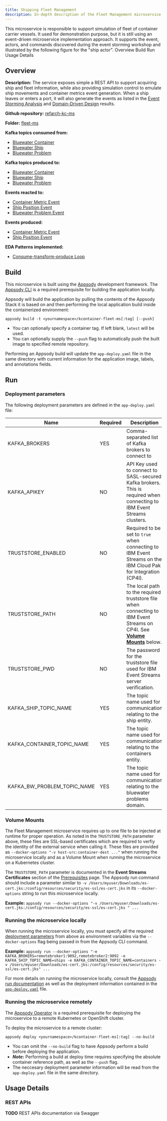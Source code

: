 ```yaml
---
title: Shipping Fleet Management
description: In-depth description of the Fleet Management microservice component of the Reefer Container Shipment solution reference implementation.
---
```


<PageDescription>
This microservice is responsible to support simulation of fleet of container carrier vessels. It used for demonstration purpose, but it is still using an event-driven microservice implementation approach. It supports the event, actors, and commands discovered during the event storming workshop and illustrated by the following figure for the "ship actor".
</PageDescription>

<AnchorLinks>
  <AnchorLink>Overview</AnchorLink>
  <AnchorLink>Build</AnchorLink>
  <AnchorLink>Run</AnchorLink>
  <AnchorLink>Usage Details</AnchorLink>
</AnchorLinks>

## Overview

**Description:** The service exposes simple a REST API to support acquiring ship and fleet information, while also providing simulation control to emulate ship movements and container metrics event generation. When a ship leaves or enters a port, it will also generate the events as listed in the [Event Storming Analysis](/implementation/event-storming-analysis/) and [Domain-Driven Design](/implementation/domain-driven-design/) results.

**Github repository:** [refarch-kc-ms](https://github.com/ibm-cloud-architecture/refarch-kc-ms)

**Folder:** [fleet-ms](https://github.com/ibm-cloud-architecture/refarch-kc-ms/tree/master/fleet-ms)

**Kafka topics consumed from:**

- [Bluewater Container](/microservices/topic-details/#bluewater-container-topic)
- [Bluewater Ship](/microservices/topic-details/#bluewater-ship-topic)
- [Bluewater Problem](/microservices/topic-details/#bluewater-problem-topic)

**Kafka topics produced to:**

- [Bluewater Container](/microservices/topic-details/#bluewater-container-topic)
- [Bluewater Ship](/microservices/topic-details/#bluewater-ship-topic)
- [Bluewater Problem](/microservices/topic-details/#bluewater-problem-topic)

**Events reacted to:**

- [Container Metric Event](/microservices/event-details/#container-metric-event)
- [Ship Position Event](/microservices/event-details/#ship-position-event)
- [Bluewater Problem Event](/microservices/event-details/#bluewater-problem-event)

**Events produced:**

- [Container Metric Event](/microservices/event-details/#container-metric-event)
- [Ship Position Event](/microservices/event-details/#ship-position-event)

**EDA Patterns implemented:**

- [Consume-transform-produce Loop](/implementation/consume-transform-produce/)

## Build

This microservice is built using the [Appsody](https://appsody.dev/) development framework. The [Appsody CLI](https://appsody.dev/docs/installing/installing-appsody) is a required prerequisite for building the application locally.

Appsody will build the application by pulling the contents of the Appsody Stack it is based on and then performing the local application build inside the containerized environment:

`appsody build -t <yournamespace>/kcontainer-fleet-ms[:tag] [--push]`

- You can optionally specify a container tag. If left blank, `latest` will be used.
- You can optionally supply the `--push` flag to automatically push the built image to specified remote repository.

Performing an Appsody build will update the `app-deploy.yaml` file in the same directory with current information for the application image, labels, and annotations fields.

## Run

### Deployment parameters

The following deployment parameters are defined in the `app-deploy.yaml` file:

| Name                                     | Required | Description                                                                                                            |
|------------------------------------------|----------|------------------------------------------------------------------------------------------------------------------------|
| KAFKA_BROKERS                            | YES      | Comma-separated list of Kafka brokers to connect to                                                                    |
| KAFKA_APIKEY                             | NO       | API Key used to connect to SASL-secured Kafka brokers. This is required when connecting to IBM Event Streams clusters. |
| TRUSTSTORE_ENABLED                       | NO       | Required to be set to `true` when connecting to IBM Event Streams on the IBM Cloud Pak for Integration (CP4I).         |
| TRUSTSTORE_PATH                          | NO       | The local path to the required truststore file when connecting to IBM Event Streams on CP4I. See [**Volume Mounts**](#volume-mounts) below.  |
| TRUSTSTORE_PWD                           | NO       | The password for the truststore file used for IBM Event Streams server verification.                                   |
| KAFKA_SHIP_TOPIC_NAME                    | YES      | The topic name used for communication relating to the ship  entity.                                                    |
| KAFKA_CONTAINER_TOPIC_NAME               | YES      | The topic name used for communication relating to the containers entity.                                               |
| KAFKA_BW_PROBLEM_TOPIC_NAME              | YES      | The topic name used for communication relating to the bluewater problems domain.                                      |

### Volume Mounts

The Fleet Management microservice requires up to one file to be injected at runtime for proper operation. As noted in the `TRUSTSTORE_PATH` parameter above, these files are SSL-based certificates which are required to verfiy the identity of the external service when calling it. These files are provided as `--docker-options "-v host-src:container-dest ..."` when running the microservice locally and as a Volume Mount when running the microservice on a Kubernetes cluster.

The `TRUSTSTORE_PATH` parameter is documented in the **Event Streams Certificates** section of the [Prerequisites](/infrastructure/prereqs/#ibm-event-streams-on-redhat-openshift-container-platform) page. The Appsody run command should include a parameter similar to `-v /Users/myuser/Downloads/es-cert.jks:/config/resources/security/es-ssl/es-cert.jks` in its `--docker-options` string to run this microservice locally.

**Example:** `appsody run --docker-options "-v /Users/myuser/Downloads/es-cert.jks:/config/resources/security/es-ssl/es-cert.jks " ...`

### Running the microservice locally

When running the microservice locally, you must specify all the required [deployment parameters](#deployment-parameters) from above as environment variables via the `--docker-options` flag being passed in from the Appsody CLI command.

**Example:** `appsody run --docker-options "-e KAFKA_BROKERS=remotebroker1:9092,remotebroker2:9092 -e KAFKA_SHIP_TOPIC_NAME=ships -e KAFKA_CONTAINER_TOPIC_NAME=containers -v /Users/myuser/Downloads/es-cert.jks:/config/resources/security/es-ssl/es-cert.jks" ...`

For more details on running the microservice locally, consult the [Appsody run documentation](https://appsody.dev/docs/using-appsody/local-development#appsody-local-development) as well as the deployment information contained in the [`app-deploy.yaml`](https://github.com/ibm-cloud-architecture/refarch-kc-ms/blob/master/fleet-ms/app-deploy.yaml) file.

### Running the microservice remotely

The [Appsody Operator](https://appsody.dev/docs/reference/appsody-operator/) is a required prerequisite for deploying the microservice to a remote Kubernetes or OpenShift cluster.

To deploy the microservice to a remote cluster:

`appsody deploy <yournamespace>/kcontainer-fleet-ms[:tag] --no-build`

- You can omit the `--no-build` flag to have Appsody perform a build before deploying the application.
- _**Note:**_ Performing a build at deploy time requires specifying the absolute container reference path, as well as the `--push` flag.
- The neccesary deployment parameter information will be read from the `app-deploy.yaml` file in the same directory.

## Usage Details

### REST APIs

<InlineNotification kind="info"><strong>TODO</strong> REST APIs documentation via Swagger</InlineNotification>

<!--

## Implementation Details

## The model

A fleet will have one to many ships. Fleet has id and name. Ship has ID, name, status, position, port and type. Ship carries containers. Container has id, and metrics like amp, temperature. Here is an example of JSON document illustrating this model:
```json
 {
    "id": "f1",
    "name": "KC-NorthAtlantic",
    "ships": [
      {
         "name": "MarieRose",
        "latitude": "37.8044",
        "longitude": "-122.2711",
        "status": "Docked",
        "port": "Oakland",
        "type": "Carrier",
        "maxRow": 3,
        "maxColumn": 7,
         "numberOfContainers" : 17,
         "containers": [
             {"id":"c_2","type":"Reefer","temperature":10,"amp":46,"status":"RUN","row":0,"column":2,"shipId":"MarieRose"}
         ],
      }],
}
```

## Code

The base of the project was created using IBM Microclimate using microprofile / Java EE template deployable in WebSphere Liberty. Once, the project template was generated, we applied a Test Driven Development approach to develop the application logic. But first let define some use stories we want to support in this simulator.

### Code organization

The following package structure is used:
* `ibm.labs.kc.model` for the domain specific model.
* `ibm.labs.kc.app.kafka` kafka consumer and producer and config management.
* `ibm.labs.kc.app.rest` set of REST resources with API definitions
* `ibm.labs.kc.dao` data access object for ship and fleet. Use mockup no backend DB yet.
* `ibm.labs.kc.event.model` event definitions for the kafka topic payload
* `ibm.labs.kc.simulator` simulators for the demo as we do not have real ships... yet.

The most important properties are defined in the config.properties file under `src/main/resources`.

### Test Driven Development

Test driven development should be used to develop microservice as it helps to develop by contract and think about how each function should work from a client point of view. [This article](https://cloudcontent.mybluemix.net/cloud/garage/content/code/practice_test_driven_development) introduces the practice.
To apply TDD we want to describe our approach for this project, by starting by the tests.

#### Start simple

As an example of TDD applied to this project, we want to test the "get the list of fleets" feature. As this code is built by iteration, the first iteration is to get the fleet definition and ships definition from files. The `src/main/resources` folder includes a json file to define the fleets. We do not need an external datasource for this mockup solution.

The json is an array of fleet definitions, something like:
```json
[
  {
    "id": "f1",
    "name": "KC-NorthAtlantic",
    "ships": [ ]
  }
]
```

So starting from the test, we implemented in `src/test/java` the `TestReadingFleet` class to test a FleetService. The service will provide the business interface and it will use a data access object to go to the datasource.

The first test may look like the basic code below:

```java
public void testGetAllFleets() {
    FleetDAO dao = new FleetDAOMockup("Fleet.json");
	FleetService serv = new FleetService(dao);
    List<Fleet> f = serv.getFleets();
	Assert.assertNotNull(f);
	Assert.assertTrue(f.size() >= 1);
}
```

After generating class placeholder and java interface, executing the test fails, and we need to implement the DAO and the service operation `getFleets()`. In the FleetService we simply delegate to the DAO.

```java
public List<Fleet> getFleets() {
		return new ArrayList<Fleet>(dao.getFleets());
	}
```

In the future, we may want to filter out the ships or separate fleet from ship in different json files so some logic may be added in this `getFleets()` function. The DAO is defined via an interface, and we add a Factory to build DAO implementation depending on the configuration. The DAO implementation at first is loadding data from file.

To execute all the tests outside of the Eclipse IDE, we use the maven: `mvn test`.

Quickly we can see that the DAO may be more complex than expected so we add unit tests for the DAO too. After 10, 15 minutes we have a service component and a DAO with Factory and Mockup implementation created and tested.

The Fleet service needs to be exposed as REST api, so we add the JAXRS annotations inside the service class to the method we want to expose.

```java
@Path("fleets")
public class FleetService {

    @GET
    @Produces(MediaType.APPLICATION_JSON)
	public List<Fleet> getFleets() {}
}
```

So now if we want to test at the API level, we need to do integration tests. This is where **IBM Microclimate** is coming handy as it created a nice example with `HealthEndpointIT` test class to get us started. All integration tests are defined in the `it` java package so we can control the maven life cycle and execute the integration tests when the environment is ready. The `pom.xml` defines configuration using the `maven Failsafe Plugin` which is designed to run integration tests. This Maven plugin has four phases for running integration tests:

* **pre-integration-test** for setting up the integration test environment.
* **integration-test** for running the integration tests.
* **post-integration-test** for tearing down the integration test environment.
* **verify** for checking the results of the integration tests.

The pre-integration-test phase loads IBM Liberty server via another maven plugin: [liberty-maven-app-parent](https://github.com/WASdev/ci.maven/blob/master/docs/parent-pom.md) so that the API can be tested from the app server.

To execute the integration tests do a `mvn verify`.

By using the same code approach as `HealthEndpointIT` we created a `TestFleetAPIsIT` Junit test class.

The environment properties are set in the `pom.xml` file.

```java
    protected String port = System.getProperty("liberty.test.port");
	protected String warContext = System.getProperty("war.context");
    protected String baseUrl = "http://localhost:" + port + "/" + warContext;
    // .... then get a HTTP client and perform a HTTP GET
    Client client = ClientBuilder.newClient();
	Invocation.Builder invoBuild = client.target(url).request();
    Response response = invoBuild.get();
    String fleetsAsString=response.readEntity(String.class);
    //..
```

If you need to debug this test inside Eclipse, you need to start the liberty server as an external process by using `mvn liberty:run-server`.

The second logic we want to TDD is the simulation.

#### Ship Simulator

The simulation of the different container events is done in the class `BadEventSimulator`. But this class is used in a Runner, the `ShipRunner`. The approach is to move the ship to the next position as defined in the separate csv file (named by the ship's name), then to send the new ship position, and the container metrics at that position as events. So the simulator uses two Kafka producers, one for the ship position and one for the container metrics.
The topic names are defined in the `src/main/resource/config.properties` as well as the Kafka parameters. If you did not configure your kafka server, we have a script to create those topics [here](https://github.com/ibm-cloud-architecture/refarch-kc/tree/master/scripts/createLocalTopics.sh)

From a test point of view we want to create a simulation controller instance, call the service simulation operation and verify the impacted container:

```java
@Test
	public void validateContainerDown() {
        serv =  new ShipService();
		ShipSimulationControl ctl = new ShipSimulationControl("JimminyCricket", ShipSimulationControl.REEFER_DOWN);
		ctl.setNumberOfMinutes(1);
		Response res = serv.performSimulation(ctl);
        Ship s = (Ship)res.getEntity();
        Assert.assertTrue(s.getContainers().get(0).get(3).getStatus().equals(Container.STATUS_DOWN));
    }
```
Event after adding the ShipSimulationControl Java Bean and the operation performSimulation into the service... we have a problem... How to unit tests without sending message to Kafka?.

The ShipRunner is a Runnable class and uses the `positionPublisher` and `containerPublisher` which are standard Kafka producers.
Here is a code snippet for the `run()` method of the `ShipRunner`: The ship positions are loaded from a file in the class loader and then for each container in the boat, send metrics.

```java
try  {
    for (Position p : this.positions) {
        // ships publish their position to a queue
        ShipPosition sp = new ShipPosition(this.shipName,p.getLatitude(),p.getLongitude());
        positionPublisher.publishShipPosition(sp);

        // Then publish the state of their containers
        for (List<Container> row :  ship.getContainers()) {
            for (Container c : row) {
                ContainerMetric cm = BadEventSimulator.buildContainerMetric(this.shipName,c,dateFormat.format(currentWorldTime));
                containerPublisher.publishContainerMetric(cm);
            }
        }
        currentWorldTime=modifyTime(currentWorldTime);
        Thread.sleep(Math.round(this.numberOfMinutes*60000/this.positions.size()));
    }
} catch (InterruptedException e) {
```

So to avoid using kafka for unit tests, we can use mockito to mockup the producers. We encourage to read this [Mockito tutorial](https://javacodehouse.com/blog/mockito-tutorial/) and [this one.](http://www.vogella.com/tutorials/Mockito/article.html#testing-with-mock-objects) to have some basic knowledge on how to use mockito. We added the following dependency in the `pom.xml`.

```xml
<dependency>
    <groupId>org.mockito</groupId>
    <artifactId>mockito-core</artifactId>
    <version>2.23.4</version>
    <scope>test</scope>
</dependency>
```

Add a constructor in `ShipRunner` so we can inject the producer. The test can use mockup at the simulator level or at the producer level. Here is an example in the unit test class of injecting for producer:
```java
 @Mock
 static PositionPublisher positionPublisherMock;
 @Mock
 static ContainerPublisher containerPublisherMock;

 @Rule public MockitoRule mockitoRule = MockitoJUnit.rule();


 @Test
 public void validateContainerFire() {
     // use dependency injection via constructor.
    ShipRunner sr = new ShipRunner(positionPublisherMock, containerPublisherMock);
	ShipSimulator s = new ShipSimulator(sr);
    serv =  new ShipService(DAOFactory.buildOrGetShipDAOInstance("Fleet.json"),s);
    // ..
    Response res = serv.performSimulation(ctl);
}
```
Now the tests succeed and do not send any message to Kafka.

### APIs definition

We can define the API using yaml file and generates code from there, but we are using a TDD approach we start by the code: so we need to add API annotations to get the Swagger generated for us. The MicroProfile OpenAPI specification provides a set of Java interfaces and programming models that allow Java developers to natively produce OpenAPI v3 documents from their JAX-RS applications. We added annotations to the resource classes to support API documentation. Here is an example of microprofile openapi annotations.

```java
@Operation(summary = "Get fleet by fleet name",description=" Retrieve a fleet with ships from is unique name")
@APIResponses(
    value = {
        @APIResponse(
            responseCode = "404",
            description = "fleet not found",
            content = @Content(mediaType = "text/plain")),
        @APIResponse(
            responseCode = "200",
            description = "fleet retrieved",
            content = @Content(mediaType = "application/json",
            schema = @Schema(implementation = Fleet.class))) })
	public Fleet getFleetByName(
			@Parameter(
		            description = "The fleetname to get ships data",
		            required = true,
		            example = "KC-NorthFleet",
		            schema = @Schema(type = SchemaType.STRING))
			@PathParam("fleetName") String fleetName) {
            }
```

In the Liberty configuration file: `src/main/liberty/server.xml` we added the following features:
```
<feature>jaxrs-2.0</feature>
<feature>openapi-3.0</feature>
<feature>restConnector-2.0</feature>
```
Once the server is restarted, we first go to http://localhost:9080/api/explorer to access the API definitions and even we are able to test it:

![](images/fleets-api.png)

A summary of the operations defined for this simulator are:

 | API | Description |
 | --- | --- |
 | GET '/fleetms/fleets/' | Get the list of fleet |
 | GET '/fleetms/fleets/:fleetname' | Get the ships of a given fleet |
 | POST '/fleetms/fleets/simulate' | Start to simulate ships movements |
 | POST '/fleetms/ships/simulate' | Start to simulate ship movements and container metrics generation |

![](images/fleetms-apis.png)

## Running integration tests with Kafka

By adding simulation tests we need to have kafka running now. We have deployed Kafka and Zookeeper to Kubernetes on Docker Edge for Mac and are able to connect to `docker-for-desktop` cluster. We have described this type of deployment [in this note for Kafka](https://github.com/ibm-cloud-architecture/refarch-eda/blob/master/deployments/kafka/README.md) and [this note for zookeeper](https://github.com/ibm-cloud-architecture/refarch-eda/blob/master/deployments/zookeeper/README.md)

As an alternate you can use the docker image from [confluent.io](https://docs.confluent.io/current/installation/docker/docs/installation/single-node-client.html#single-node-basic) and docker-compose to start zookeeper and kafka single broker.

We use environment variables to control the configuration:

  | Variable | Role | Values |
  | --- | --- | --- |
  | KAFKA_ENV | Define what Kafka to use | We propose 3 values: LOCAL, IBMCLOUD, ICP |
  | KAFKA_BROKERS | IP addresses and port number of the n brokers configured in your environment | |

The pom.xml uses those variables to use the local kafka for the integration tests:

```
<configuration>
        <environmentVariables>
            <KAFKA_ENV>LOCAL</KAFKA_ENV>
            <KAFKA_BROKERS>gc-kafka-0.gc-kafka-hl-svc.greencompute.svc.cluster.local:32224</KAFKA_BROKERS>
        </environmentVariables>
```

One interesting integration test is defined in the class `it.FireContainerSimulationIT.java` as it starts a Thread running a ContainerConsumer (bullet 1 in figure below) which uses Kafka api to get `Container events` (class `ibm.labs.kc.event.model.ContainerMetric`) from the `bluewaterContainer` topic, and then calls the POST HTTP end point (2): `http://localhost:9080/fleetms/ships/simulate` with a simulator control object (`ibm.labs.kc.dto.model.ShipSimulationControl`). The application is producing ship position events and container metrics events at each time slot (3). The consumer is getting multiple events (4) from the topic showing some containers are burning:

```json
{"id":"c_2","type":"Reefer","temperature":150,"amp":46,"status":"FIRE","row":0,"column":2,"shipId":"JimminyCricket"},
{"id":"c_3","type":"Reefer","temperature":150,"amp":42,"status":"FIRE","row":0,"column":3,"shipId":"JimminyCricket"}
```

![](images/it-fire-containers.png)

The integration tests are executed with maven:
```
mvn verify
```

-->

